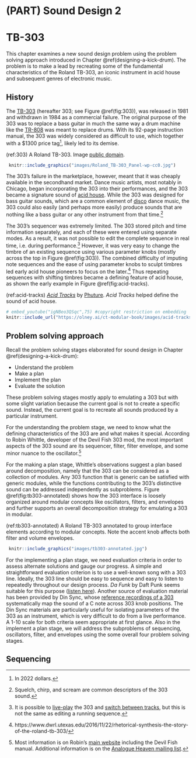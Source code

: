 # (PART) Sound Design 2 {-}

# TB-303

This chapter examines a new sound design problem using the problem solving approach introduced in Chapter \@ref(designing-a-kick-drum).
The problem is to make a lead by recreating some of the fundamental characteristics of the Roland TB-303, an iconic instrument in acid house and subsequent genres of electronic music.

## History

The [TB-303](https://en.wikipedia.org/wiki/Roland_TB-303) (hereafter 303; see Figure \@ref(fig:303)),  was released in 1981 and withdrawn in 1984 as a commercial failure.
The original purpose of the 303 was to replace a bass guitar in much the same way a drum machine like the [TR-808](https://en.wikipedia.org/wiki/Roland_TR-808) was meant to replace drums.
With its 92-page instruction manual, the 303 was widely considered as difficult to use, which together with a $1300 price tag^[In 2022 dollars.], likely led to its demise.

(ref:303) A Roland TB-303. Image [public domain](https://commons.wikimedia.org/wiki/File:Roland_TB-303_Panel.jpg).

```r
 knitr::include_graphics("images/Roland_TB-303_Panel-wp-cc0.jpg")
```


The 303's failure in the marketplace, however, meant that it was cheaply available in the secondhand market.
Dance music artists, most notably in Chicago, began incorporating the 303 into their performances, and the 303 became a signature sound of [acid house](https://en.wikipedia.org/wiki/Acid_house).
While the 303 was designed for bass guitar sounds, which are a common element of [disco](https://en.wikipedia.org/wiki/Disco) dance music, the 303 could also easily (and perhaps more easily) produce sounds that are nothing like a bass guitar or any other instrument from that time.^[Squelch, chirp, and scream are common descriptors of the 303 sound.]

The 303's sequencer was extremely limited.
The 303 stored pitch and time information separately, and each of these were entered using separate modes.
As a result, it was not possible to edit the complete sequence in real time, i.e. during performance.^[It is possible to [live-play](https://tinyloops.com/tb303/quick_results.html#02) the 303 and [switch between tracks](https://tinyloops.com/tb303/quick_results.html#07), but this is not the same as editing a running sequence.]
However, it was very easy to change the timbre of an existing sequence using various parameter knobs (mostly across the top in Figure \@ref(fig:303)). 
The combined difficulty of imputing note sequences and the ease of using parameter knobs to sculpt timbres led early acid house pioneers to focus on the later.^[https://www.dwrl.utexas.edu/2016/11/22/rhetorical-synthesis-the-story-of-the-roland-tb-303/]
Thus repeating sequences with shifting timbres became a defining feature of acid house, as shown the early example in Figure \@ref(fig:acid-tracks).

(ref:acid-tracks) [*Acid Tracks*](https://en.wikipedia.org/wiki/Acid_Tracks) by [Phuture](https://en.wikipedia.org/wiki/Phuture). *Acid Tracks* helped define the sound of acid house.

```r
# embed_youtube("igNBeo3QSqc",75) #copyright restriction on embedding
knitr::include_url("https://olney.ai/ct-modular-book/images/acid-tracks.html", height = "60px")
```

## Problem solving approach

Recall the problem solving stages elaborated for sound design in Chapter \@ref(designing-a-kick-drum):

- Understand the problem
- Make a plan
- Implement the plan
- Evaluate the solution

These problem solving stages mostly apply to emulating a 303 but with some slight variation because the current goal is not to create a specific sound.
Instead, the current goal is to recreate all sounds produced by a particular instrument.

For the understanding the problem stage, we need to know what the defining characteristics of the 303 are and what makes it special.
According to Robin Whittle, developer of the Devil Fish 303 mod, the most important aspects of the 303 sound are its sequencer, filter, filter envelope, and some minor nuance to the oscillator.^[Most information is on Robin's [main website](https://www.firstpr.com.au/rwi/dfish/index.html) including the Devil Fish manual. Additional information is on the [Analogue Heaven mailing list](http://www.retrosynth.com/ah/).]

For the making a plan stage, Whittle's observations suggest a plan based around decomposition, namely that the 303 can be considered as a collection of modules.
Any 303 function that is generic can be satisfied with generic modules, while the functions contributing to the 303's distinctive sound can be addressed independently as subproblems.
Figure \@ref(fig:tb303-annotated) shows how the 303 interface is loosely organized around modular concepts like oscillators, filters, and envelopes and further supports an overall decomposition strategy for emulating a 303 in modular.

(ref:tb303-annotated) A Roland TB-303 annotated to group interface elements according to modular concepts. Note the accent knob affects both filter and volume envelopes. 

```r
 knitr::include_graphics("images/tb303-annotated.jpg")
```

For the implementing a plan stage, we need evaluation criteria in order to assess alternate solutions and gauge our progress.
A simple and straightforward evaluation criterion is to use a well-known song with a 303 line.
Ideally, the 303 line should be easy to sequence and easy to listen to repeatedly throughout our design process.
*Da Funk* by Daft Punk seems suitable for this purpose ([listen here](https://youtu.be/PwILkY9gRrc?t=145)).
Another source of evaluation material has been provided by Din Sync, whose [reference recordings of a 303](http://www.dinsync.info/2010/02/tb-303-reference-recordings-for-x0xb0x.html) systematically map the sound of a C note across 303 knob positions.
The Din Sync materials are particularly useful for isolating parameters of the 303 as an instrument, which is very difficult to do from a live performance.
A 1-10 scale for both criteria seem appropriate at first glance.
Also in the implement a plan stage, we will address the subproblems of sequencing, oscillators, filter, and envelopes using the some overall four problem solving stages.

## Sequencing



<!-- Remaining plan -->

<!-- Sound design ideas -->
<!-- - cymbal -->
<!-- - 303 -->
<!-- - krell -->


<!-- worthy orphans -->
<!-- audio rate modulation into resonant filter? -->
<!-- 		Vocoders -->
<!-- - -->
<!-- possibly undercovered -->
<!-- 		Attenuators, inverters, and attenuverters -->
<!-- 		~~Sample and hold~~ -->
<!-- - -->
<!-- Sound design ideas -->
<!-- Cymbal PUSH UNTIL AFTER RING MOD -> clark & reid comparison -->
<!-- Maybe use these? -->
<!-- Growl: Low frequency sine wave modulation of the filter cut-off frequency -->
<!-- wah wah is LFO on LPF cutoff freq -->



<!-- Actual -->
<!--     4 Basic Modeling Concepts -->
<!--     4.1 Modules are the model elements -->
<!--     4.2 Signals are how the model elements interact -->
<!--     4.3 Signals are interpreted by modules -->
<!--     4.4 Pulling it all together -->
<!--         4.4.1 Drone -->
<!--         4.4.2 Using an oscilloscope -->
<!--         4.4.3 Controlling pitch -->
<!--         4.4.4 Controlling note duration (on/off volume) -->
<!--         4.4.5 Controlling note dynamics (volume during note) -->
<!--     4.5 Moving forward -->

<!-- 5 Controllers -->
<!-- 5.1 Clocks -->

<!--     5.1.1 Clock under a scope -->
<!--     5.1.2 Clock as a generator -->

<!-- 5.2 Sequencers -->

<!--     5.2.1 Clocks as sequencers -->
<!--     5.2.2 Trigger sequencers -->
<!--     5.2.3 Control voltage sequencers -->


<!--     6 Generators -->
<!--     6.1 Chords -->
<!--     6.2 Chorus -->
<!--     6.3 Low frequency oscillators & uses -->
<!--         6.3.1 Pulse width modulation -->
<!--         6.3.2 Vibrato -->
<!--         6.3.3 Tremolo -->
<!--     6.4 Synchronization -->
<!--     6.5 Noise -->
<!--     6.6 Samplers -->

<!-- 7 Modifiers -->
<!-- 7.1 Effects -->
<!--     7.1.1 Delays -->
<!--     7.1.2 Reverb -->
<!--     7.1.3 Chorus -->
<!--     7.1.4 Flanger -->
<!--     7.1.5 Phaser -->
<!-- 7.2 Voltage controlled filters -->
<!--     7.2.1 Filters are imperfect -->
<!--     7.2.2 Filters change frequency and phase -->
<!--     7.2.3 Combining filters -->
<!--     7.2.4 Resonance -->


<!-- 8 Designing a Kick Drum -->
<!-- 8.1 Problem solving for sound synthesis -->
<!--     8.1.1 Understand the problem -->
<!--     8.1.2 Devise a plan -->
<!--     8.1.3 Carry out the plan (and replanning) -->
<!--     8.1.4 Evaluate the solution -->
<!-- 8.2 Reviewing previous kick drum patches -->
<!--     8.2.1 Sine with envelope -->
<!--     8.2.2 Sine with an envelope plus noise burst -->
<!-- 8.3 Alternative approaches -->
<!--     8.3.1 Improving our understanding of the problem -->
<!--     8.3.2 Devising new plans -->
<!--     8.3.3 Working backwards -->


<!-- 9 Eighties Lead & Chiptune -->
<!-- 9.1 Eighties Lead -->
<!--     9.1.1 Waveshape -->
<!--     9.1.2 Dynamics -->
<!-- 9.2 Chiptune -->
<!--     9.2.1 Triad arpeggio -->
<!--     9.2.2 LFO PWM -->
<!--     9.2.3 Secondary sequencer for transposition -->
<!--     9.2.4 Hats and kick -->


<!-- 10 Controllers -->
<!-- 10.1 Modifying gates -->
<!-- 10.2 Making gates with logic -->
<!-- 10.3 Adding/removing gates with probability -->
<!-- 10.4 Speed variable clocks using LFOs -->
<!-- 10.5 Euclidean rhythm -->
<!-- 10.6 Sequential switches -->

<!-- 11 Generators -->
<!-- 11.1 Modulating amplitude -->
<!--     11.1.1 Amplitude modulation -->
<!--     11.1.2 Ring modulation -->
<!-- 11.2 Modulating frequency -->
<!--     11.2.1 Frequency modulation -->
<!--     11.2.2 Analogue exponential frequency modulation -->
<!--     11.2.3 Analogue linear frequency modulation -->
<!--     11.2.4 Analogue through-zero frequency modulation -->
<!--     11.2.5 Phase modulation -->

<!-- 12 Modulating Modifiers -->
<!-- 12.1 Rectification and wavefolding -->
<!-- 12.2 Slew -->
<!-- 12.3 Quantizers -->


